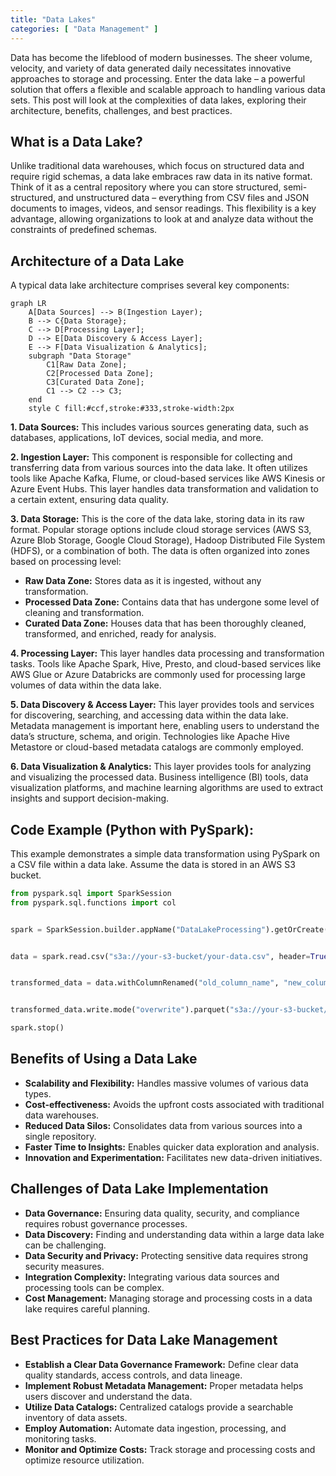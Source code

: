 ```yaml
---
title: "Data Lakes"
categories: [ "Data Management" ]
---
```


Data has become the lifeblood of modern businesses. The sheer volume, velocity, and variety of data generated daily necessitates innovative approaches to storage and processing. Enter the data lake – a powerful solution that offers a flexible and scalable approach to handling various data sets. This post will look at the complexities of data lakes, exploring their architecture, benefits, challenges, and best practices.

## What is a Data Lake?

Unlike traditional data warehouses, which focus on structured data and require rigid schemas, a data lake embraces raw data in its native format. Think of it as a central repository where you can store structured, semi-structured, and unstructured data – everything from CSV files and JSON documents to images, videos, and sensor readings. This flexibility is a key advantage, allowing organizations to look at and analyze data without the constraints of predefined schemas.

## Architecture of a Data Lake

A typical data lake architecture comprises several key components:

```mermaid
graph LR
    A[Data Sources] --> B(Ingestion Layer);
    B --> C{Data Storage};
    C --> D[Processing Layer];
    D --> E[Data Discovery & Access Layer];
    E --> F[Data Visualization & Analytics];
    subgraph "Data Storage"
        C1[Raw Data Zone];
        C2[Processed Data Zone];
        C3[Curated Data Zone];
        C1 --> C2 --> C3;
    end
    style C fill:#ccf,stroke:#333,stroke-width:2px
```

**1. Data Sources:** This includes various sources generating data, such as databases, applications, IoT devices, social media, and more.

**2. Ingestion Layer:** This component is responsible for collecting and transferring data from various sources into the data lake. It often utilizes tools like Apache Kafka, Flume, or cloud-based services like AWS Kinesis or Azure Event Hubs. This layer handles data transformation and validation to a certain extent, ensuring data quality.

**3. Data Storage:** This is the core of the data lake, storing data in its raw format. Popular storage options include cloud storage services (AWS S3, Azure Blob Storage, Google Cloud Storage), Hadoop Distributed File System (HDFS), or a combination of both. The data is often organized into zones based on processing level:
      
* **Raw Data Zone:** Stores data as it is ingested, without any transformation.
* **Processed Data Zone:** Contains data that has undergone some level of cleaning and transformation.
* **Curated Data Zone:**  Houses data that has been thoroughly cleaned, transformed, and enriched, ready for analysis.


**4. Processing Layer:** This layer handles data processing and transformation tasks. Tools like Apache Spark, Hive, Presto, and cloud-based services like AWS Glue or Azure Databricks are commonly used for processing large volumes of data within the data lake.

**5. Data Discovery & Access Layer:** This layer provides tools and services for discovering, searching, and accessing data within the data lake. Metadata management is important here, enabling users to understand the data's structure, schema, and origin. Technologies like Apache Hive Metastore or cloud-based metadata catalogs are commonly employed.

**6. Data Visualization & Analytics:** This layer provides tools for analyzing and visualizing the processed data. Business intelligence (BI) tools, data visualization platforms, and machine learning algorithms are used to extract insights and support decision-making.

## Code Example (Python with PySpark):

This example demonstrates a simple data transformation using PySpark on a CSV file within a data lake. Assume the data is stored in an AWS S3 bucket.

``` python
from pyspark.sql import SparkSession
from pyspark.sql.functions import col


spark = SparkSession.builder.appName("DataLakeProcessing").getOrCreate()


data = spark.read.csv("s3a://your-s3-bucket/your-data.csv", header=True, inferSchema=True)


transformed_data = data.withColumnRenamed("old_column_name", "new_column_name")


transformed_data.write.mode("overwrite").parquet("s3a://your-s3-bucket/transformed_data")

spark.stop()
```

## Benefits of Using a Data Lake

-   **Scalability and Flexibility:** Handles massive volumes of various data types.
-   **Cost-effectiveness:** Avoids the upfront costs associated with traditional data warehouses.
-   **Reduced Data Silos:** Consolidates data from various sources into a single repository.
-   **Faster Time to Insights:** Enables quicker data exploration and analysis.
-   **Innovation and Experimentation:** Facilitates new data-driven initiatives.

## Challenges of Data Lake Implementation

-   **Data Governance:** Ensuring data quality, security, and compliance requires robust governance processes.
-   **Data Discovery:** Finding and understanding data within a large data lake can be challenging.
-   **Data Security and Privacy:** Protecting sensitive data requires strong security measures.
-   **Integration Complexity:** Integrating various data sources and processing tools can be complex.
-   **Cost Management:** Managing storage and processing costs in a data lake requires careful planning.

## Best Practices for Data Lake Management

-   **Establish a Clear Data Governance Framework:** Define clear data quality standards, access controls, and data lineage.
-   **Implement Robust Metadata Management:** Proper metadata helps users discover and understand the data.
-   **Utilize Data Catalogs:** Centralized catalogs provide a searchable inventory of data assets.
-   **Employ Automation:** Automate data ingestion, processing, and monitoring tasks.
-   **Monitor and Optimize Costs:** Track storage and processing costs and optimize resource utilization.